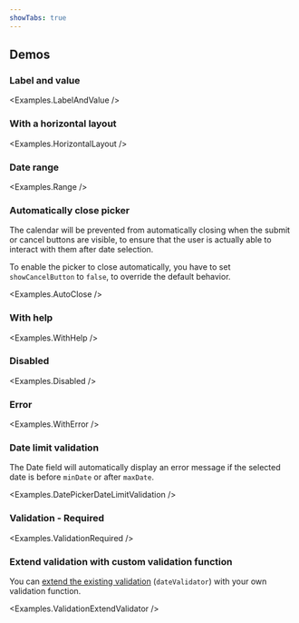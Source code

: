 ```yaml
---
showTabs: true
---
```




## Demos

<ChangeLocale
  bottom
  label="Locale used in the demos:"
  listUSLocale={true}
/>

### Label and value

<Examples.LabelAndValue />

### With a horizontal layout

<Examples.HorizontalLayout />

### Date range

<Examples.Range />

### Automatically close picker

The calendar will be prevented from automatically closing when the submit or cancel buttons are visible, to ensure that the user is actually able to interact with them after date selection.

To enable the picker to close automatically, you have to set `showCancelButton` to `false`, to override the default behavior.

<Examples.AutoClose />

### With help

<Examples.WithHelp />

### Disabled

<Examples.Disabled />

### Error

<Examples.WithError />

### Date limit validation

The Date field will automatically display an error message if the selected date is before `minDate` or after `maxDate`.

<Examples.DatePickerDateLimitValidation />

### Validation - Required

<Examples.ValidationRequired />

### Extend validation with custom validation function

You can [extend the existing validation](/uilib/extensions/forms/create-component/useFieldProps/info/#validators) (`dateValidator`) with your own validation function.

<Examples.ValidationExtendValidator />
